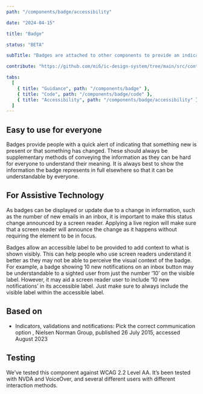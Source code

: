 ```yaml
---
path: "/components/badge/accessibility"

date: "2024-04-15"

title: "Badge"

status: "BETA"

subTitle: "Badges are attached to other components to provide an indication that something new is available, or that something has changed."

contribute: "https://github.com/mi6/ic-design-system/tree/main/src/content/structured/components/badge"

tabs:
  [
    { title: "Guidance", path: "/components/badge" },
    { title: "Code", path: "/components/badge/code" },
    { title: "Accessibility", path: "/components/badge/accessibility" },
  ]
---
```


## Easy to use for everyone

Badges provide people with a quick alert of indicating that something new is present or that something has changed. These should always be supplementary methods of conveying the information as they can be hard for everyone to understand their meaning. It is always best to show the information the badge represents in full elsewhere so that it can be understandable by everyone.

## For Assistive Technology

As badges can be displayed or update due to a change in information, such as the number of new emails in an inbox, it is important to make this status change announced by a screen reader. Applying a live region will make sure that a screen reader will announce the change as it happens without requiring the element to be in focus.

Badges allow an accessible label to be provided to add context to what is shown visibly. This can help people who use screen readers understand it better as they may not be able to perceive the visual context of the badge. For example, a badge showing 10 new notifications on an inbox button may be understandable to a sighted user from just the number ‘10’ on the visible label. However, it may aid a screen reader user to include ‘10 new notifications’ in its accessible label. Just make sure to always include the visible label within the accessible label.

## Based on

<ul>
  <li>
    <ic-link
      target="_blank"
      href="https://www.nngroup.com/articles/indicators-validations-notifications/"
      rel="noreferer noopener nofollow"
    >
      Indicators, validations and notifications: Pick the correct communication
      option
    </ic-link>
    , Nielsen Norman Group, published 26 July 2015, accessed August 2023
  </li>
</ul>

## Testing

We’ve tested this component against WCAG 2.2 Level AA. It’s been tested with NVDA and VoiceOver, and several different users with different interaction methods.
